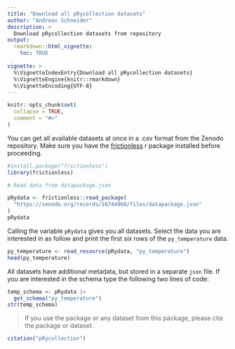 ```yaml
---
title: "Download all pRycollection datasets"
author: "Andreas Schneider"
description: >
  Download pRycollection datasets from repository
output:
  rmarkdown::html_vignette:
    toc: TRUE
    
vignette: >
  %\VignetteIndexEntry{Download all pRycollection datasets}
  %\VignetteEngine{knitr::rmarkdown}
  %\VignetteEncoding{UTF-8}
---
```


```r
knitr::opts_chunk$set(
  collapse = TRUE,
  comment = "#>"
)
```

You can get all available datasets at once in a .csv format from the
Zenodo repository.
Make sure you have the [frictionless](https://github.com/frictionlessdata/frictionless-r)
r package installed before proceeding.

```r
#install.package("frictionless")
library(frictionless)
```


```r
# Read data from datapackage.json

pRydata <- frictionless::read_package(
  "https://zenodo.org/records/16744968/files/datapackage.json"
)
pRydata
```

Calling the variable `pRydata` gives you all datasets.
Select the data you are interested in as follow and print the first six
rows of the `py_temperature` data.

```r
py_temperature <- read_resource(pRydata, "py_temperature")
head(py_temperature)
```

All datasets have additional metadata, but stored in a separate `json` 
file. If you are interested in the schema type the following two lines
of code:
 
```r
temp_schema <- pRydata |>
  get_schema("py_temperature")
str(temp_schema)
```


> If you use the package or any dataset from this package, please cite
the package or dataset.

```r
citation("pRycollection")
```


